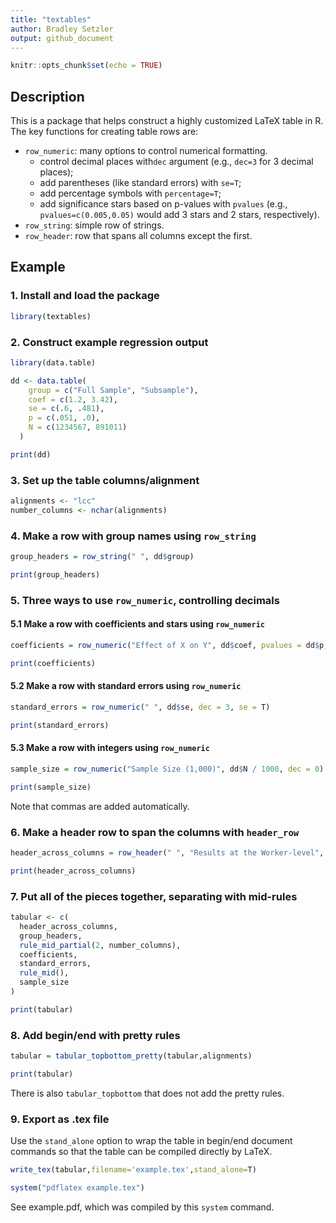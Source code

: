 ```yaml
---
title: "textables"
author: Bradley Setzler
output: github_document
---
```


```r
knitr::opts_chunk$set(echo = TRUE)
```

## Description

This is a package that helps construct a highly customized LaTeX table in R. The key functions for creating table rows are:

- `row_numeric`: many options to control numerical formatting. 
    - control decimal places with`dec` argument (e.g., `dec=3` for 3 decimal places);
    - add parentheses (like standard errors) with `se=T`;
    - add percentage symbols with `percentage=T`;
    - add significance stars based on p-values with `pvalues` (e.g., `pvalues=c(0.005,0.05)` would add 3 stars and 2 stars, respectively).
- `row_string`: simple row of strings.
- `row_header`: row that spans all columns except the first.

## Example

### 1. Install and load the package

```r
library(textables)
```


### 2. Construct example regression output

```r

library(data.table)

dd <- data.table(
    group = c("Full Sample", "Subsample"), 
    coef = c(1.2, 3.42),
    se = c(.6, .481), 
    p = c(.051, .0), 
    N = c(1234567, 891011)
  )

print(dd)

```

### 3. Set up the table columns/alignment

```r
alignments <- "lcc"
number_columns <- nchar(alignments)
```


### 4. Make a row with group names using `row_string`

```r
group_headers = row_string(" ", dd$group)

print(group_headers)
```



### 5. Three ways to use `row_numeric`, controlling decimals

#### 5.1 Make a row with coefficients and stars using `row_numeric`

```r
coefficients = row_numeric("Effect of X on Y", dd$coef, pvalues = dd$p, dec = 3)

print(coefficients)
```


#### 5.2 Make a row with standard errors using `row_numeric`

```r
standard_errors = row_numeric(" ", dd$se, dec = 3, se = T)

print(standard_errors)
```


#### 5.3 Make a row with integers using `row_numeric`

```r
sample_size = row_numeric("Sample Size (1,000)", dd$N / 1000, dec = 0)

print(sample_size)
```
Note that commas are added automatically.

### 6. Make a header row to span the columns with `header_row`

```r
header_across_columns = row_header(" ", "Results at the Worker-level", number_columns - 1)

print(header_across_columns)
```


### 7. Put all of the pieces together, separating with mid-rules


```r

tabular <- c(
  header_across_columns,
  group_headers,
  rule_mid_partial(2, number_columns),
  coefficients,
  standard_errors,
  rule_mid(),
  sample_size
)

print(tabular)
```



### 8. Add begin/end with pretty rules


```r
tabular = tabular_topbottom_pretty(tabular,alignments)

print(tabular)
```

There is also `tabular_topbottom` that does not add the pretty rules.


### 9. Export as .tex file

Use the `stand_alone` option to wrap the table in begin/end document commands so that the table can be compiled directly by LaTeX.

```r
write_tex(tabular,filename='example.tex',stand_alone=T)

system("pdflatex example.tex")
```
See example.pdf, which was compiled by this `system` command.

